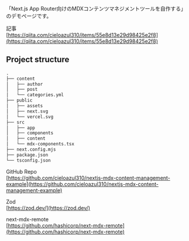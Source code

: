 
「Next.js App Router向けのMDXコンテンツマネジメントツールを自作する」のデモページです。

記事  
[https://qiita.com/cieloazul310/items/55e8d13e29d98425e2f8](https://qiita.com/cieloazul310/items/55e8d13e29d98425e2f8)

## Project structure

```txt
.
├── content
│   ├── author
│   ├── post
│   └── categories.yml
├── public
│   ├── assets
│   ├── next.svg
│   └── vercel.svg
├── src
│   ├── app
│   ├── components
│   ├── content
│   └── mdx-components.tsx
├── next.config.mjs
├── package.json
└── tsconfig.json
```

GitHub Repo  
[https://github.com/cieloazul310/nextjs-mdx-content-management-example](https://github.com/cieloazul310/nextjs-mdx-content-management-example)

Zod  
[https://zod.dev/](https://zod.dev/)

next-mdx-remote  
[https://github.com/hashicorp/next-mdx-remote](https://github.com/hashicorp/next-mdx-remote)
